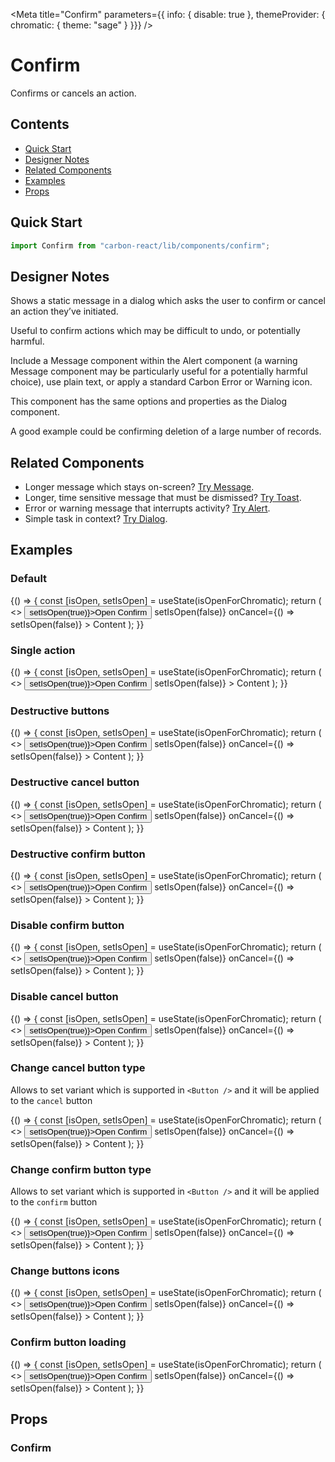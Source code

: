 


<Meta title="Confirm" parameters={{ info: { disable: true }, themeProvider: { chromatic: { theme: "sage" } }}} />

# Confirm

Confirms or cancels an action.

## Contents

- [Quick Start](#quick-start)
- [Designer Notes](#designer-notes)
- [Related Components](#related-components)
- [Examples](#examples)
- [Props](#props)

## Quick Start

```javascript
import Confirm from "carbon-react/lib/components/confirm";
```

## Designer Notes

Shows a static message in a dialog which asks the user to confirm or cancel an action they’ve initiated.

Useful to confirm actions which may be difficult to undo, or potentially harmful.

Include a Message component within the Alert component (a warning Message component may be particularly useful for a potentially harmful choice), use plain text, or apply a standard Carbon Error or Warning icon.

This component has the same options and properties as the Dialog component.

A good example could be confirming deletion of a large number of records.

## Related Components

- Longer message which stays on-screen? [Try Message](/?path=/docs/message--default-story "Message").
- Longer, time sensitive message that must be dismissed? [Try Toast](/?path=/docs/toast--default-story "Toast").
- Error or warning message that interrupts activity? [Try Alert](/?path=/docs/alert--default-story "Alert").
- Simple task in context? [Try Dialog](/?path=/docs/dialog--default-story "Dialog").

## Examples

### Default

<Canvas>
  <Story name="default">
    {() => {
      const [isOpen, setIsOpen] = useState(isOpenForChromatic);
      return (
        <>
          <Button onClick={() => setIsOpen(true)}>Open Confirm</Button>
          <Confirm
            cancelButtonDestructive
            title="Are you sure?"
            subtitle="Subtitle"
            open={isOpen}
            onConfirm={() => setIsOpen(false)}
            onCancel={() => setIsOpen(false)}
          >
            Content
          </Confirm>
        </>
      );
    }}
  </Story>
</Canvas>

### Single action

<Canvas>
  <Story name="single action">
    {() => {
      const [isOpen, setIsOpen] = useState(isOpenForChromatic);
      return (
        <>
          <Button onClick={() => setIsOpen(true)}>Open Confirm</Button>
          <Confirm
            title="Are you sure?"
            subtitle="Subtitle"
            open={isOpen}
            onConfirm={() => setIsOpen(false)}
          >
            Content
          </Confirm>
        </>
      );
    }}
  </Story>
</Canvas>

### Destructive buttons

<Canvas>
  <Story name="destructive">
    {() => {
      const [isOpen, setIsOpen] = useState(isOpenForChromatic);
      return (
        <>
          <Button onClick={() => setIsOpen(true)}>Open Confirm</Button>
          <Confirm
            title="Are you sure?"
            subtitle="Subtitle"
            destructive
            cancelButtonType="tertiary"
            open={isOpen}
            onConfirm={() => setIsOpen(false)}
            onCancel={() => setIsOpen(false)}
          >
            Content
          </Confirm>
        </>
      );
    }}
  </Story>
</Canvas>

### Destructive cancel button

<Canvas>
  <Story name="cancelButtonDestructive">
    {() => {
      const [isOpen, setIsOpen] = useState(isOpenForChromatic);
      return (
        <>
          <Button onClick={() => setIsOpen(true)}>Open Confirm</Button>
          <Confirm
            title="Are you sure?"
            subtitle="Subtitle"
            cancelButtonDestructive
            open={isOpen}
            onConfirm={() => setIsOpen(false)}
            onCancel={() => setIsOpen(false)}
          >
            Content
          </Confirm>
        </>
      );
    }}
  </Story>
</Canvas>

### Destructive confirm button

<Canvas>
  <Story name="confirmButtonDestructive">
    {() => {
      const [isOpen, setIsOpen] = useState(isOpenForChromatic);
      return (
        <>
          <Button onClick={() => setIsOpen(true)}>Open Confirm</Button>
          <Confirm
            title="Are you sure?"
            subtitle="Subtitle"
            confirmButtonDestructive
            open={isOpen}
            onConfirm={() => setIsOpen(false)}
            onCancel={() => setIsOpen(false)}
          >
            Content
          </Confirm>
        </>
      );
    }}
  </Story>
</Canvas>

### Disable confirm button

<Canvas>
  <Story name="disableConfirm">
    {() => {
      const [isOpen, setIsOpen] = useState(isOpenForChromatic);
      return (
        <>
          <Button onClick={() => setIsOpen(true)}>Open Confirm</Button>
          <Confirm
            title="Are you sure?"
            subtitle="Subtitle"
            confirmButtonDestructive
            cancelButtonDestructive
            disableConfirm
            open={isOpen}
            onConfirm={() => setIsOpen(false)}
            onCancel={() => setIsOpen(false)}
          >
            Content
          </Confirm>
        </>
      );
    }}
  </Story>
</Canvas>

### Disable cancel button

<Canvas>
  <Story name="disableCancel">
    {() => {
      const [isOpen, setIsOpen] = useState(isOpenForChromatic);
      return (
        <>
          <Button onClick={() => setIsOpen(true)}>Open Confirm</Button>
          <Confirm
            title="Are you sure?"
            subtitle="Subtitle"
            showCloseIcon
            disableCancel
            open={isOpen}
            onConfirm={() => setIsOpen(false)}
            onCancel={() => setIsOpen(false)}
          >
            Content
          </Confirm>
        </>
      );
    }}
  </Story>
</Canvas>

### Change cancel button type

Allows to set variant which is supported in `<Button />` and it will be applied to the `cancel` button

<Canvas>
  <Story name="cancelButtonType">
    {() => {
      const [isOpen, setIsOpen] = useState(isOpenForChromatic);
      return (
        <>
          <Button onClick={() => setIsOpen(true)}>Open Confirm</Button>
          <Confirm
            title="Are you sure?"
            subtitle="Subtitle"
            cancelButtonType="tertiary"
            open={isOpen}
            onConfirm={() => setIsOpen(false)}
            onCancel={() => setIsOpen(false)}
          >
            Content
          </Confirm>
        </>
      );
    }}
  </Story>
</Canvas>

### Change confirm button type

Allows to set variant which is supported in `<Button />` and it will be applied to the `confirm` button

<Canvas>
  <Story name="confirmButtonType">
    {() => {
      const [isOpen, setIsOpen] = useState(isOpenForChromatic);
      return (
        <>
          <Button onClick={() => setIsOpen(true)}>Open Confirm</Button>
          <Confirm
            title="Are you sure?"
            subtitle="Subtitle"
            confirmButtonType="tertiary"
            open={isOpen}
            onConfirm={() => setIsOpen(false)}
            onCancel={() => setIsOpen(false)}
          >
            Content
          </Confirm>
        </>
      );
    }}
  </Story>
</Canvas>

### Change buttons icons

<Canvas>
  <Story name="buttonsIcons">
    {() => {
      const [isOpen, setIsOpen] = useState(isOpenForChromatic);
      return (
        <>
          <Button onClick={() => setIsOpen(true)}>Open Confirm</Button>
          <Confirm
            title="Are you sure?"
            subtitle="Subtitle"
            confirmButtonIconType="save"
            confirmButtonIconPosition="after"
            cancelButtonIconType="bin"
            open={isOpen}
            onConfirm={() => setIsOpen(false)}
            onCancel={() => setIsOpen(false)}
          >
            Content
          </Confirm>
        </>
      );
    }}
  </Story>
</Canvas>

### Confirm button loading

<Canvas>
  <Story name="isLoadingConfirm">
    {() => {
      const [isOpen, setIsOpen] = useState(isOpenForChromatic);
      return (
        <>
          <Button onClick={() => setIsOpen(true)}>Open Confirm</Button>
          <Confirm
            title="Are you sure?"
            subtitle="Subtitle"
            isLoadingConfirm
            open={isOpen}
            onConfirm={() => setIsOpen(false)}
            onCancel={() => setIsOpen(false)}
          >
            Content
          </Confirm>
        </>
      );
    }}
  </Story>
</Canvas>

## Props

### Confirm

<ArgsTable of={Confirm} />
